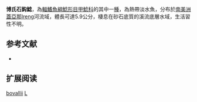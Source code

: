 {{Speciesbox
| name = 博氏石鈎鯰
| image = 
| image_width = 250px
| image_caption = 
| status = LC
| status_system = IUCN3.1
| genus = Lithoxus
| species = bovallii
| authority = {{le|查爾斯·塔特·里根|Charles Tate Regan|Regan}}, 1906
| synonyms = *''Ancistrus bovallii'', Regan, 1906 
}} 
'''博氏石鈎鯰'''，為[[輻鰭魚綱|輻鰭魚綱]][[鯰形目|鯰形目]][[甲鯰科|甲鯰科]]的其中一[[種|種]]，為熱帶淡水魚，分布於[[南美洲|南美洲]][[蓋亞那|蓋亞那]]Ireng河流域，體長可達5.9公分，棲息在砂石底質的溪流底層水域，生活習性不明。

== 参考文献 ==
*{{FishBase_species|genus=Lithoxus|species=bovallii|year=2014|month=11}}

== 扩展阅读 ==
{{refbegin}}
{{wikispecies-inline|Lithoxus bovallii|博氏石鈎鯰}}
{{refend}}
{{Taxonbar|from=Q3765596}}

[[Category:石鈎鯰屬|bovallii]]
[[Category:1906年描述的魚類|L]]